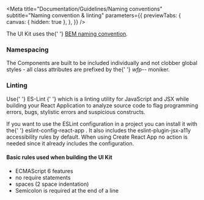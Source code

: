 
<Meta
  title="Documentation/Guidelines/Naming conventions"
  subtitle="Naming convention & linting"
  parameters={{
    previewTabs: {
      canvas: { hidden: true },
    },
  }}
/>

<p>
  The UI Kit uses the{' '}
  <a href="http://getbem.com/naming">BEM naming convention</a>.
</p>

<h3>Namespacing</h3>
<p>
  The Components are built to be included individually and not clobber global
  styles - all class attributes are prefixed by the{' '}
  <i className="wfp--inline-highlight">wfp--</i> moniker.
</p>

<h3>Linting</h3>
<p>
  Use{' '}
  <Link href="https://eslint.org/" target="_blank">
    ES-Lint
  </Link>{' '}
  which is a linting utility for JavaScript and JSX while building your React
  Application to analyze source code to flag programming errors, bugs, stylistic
  errors and suspicious constructs.
</p>
<p>
  If you want to use the ESLint configuration in a project you can install it
  with the{' '}
  <Link href="https://www.npmjs.com/package/eslint-config-react-app">
    eslint-config-react-app
  </Link>
  . It also includes the eslint-plugin-jsx-a11y accessibility rules by default. When
  using Create React App no action is needed since it already includes the configuration.
</p>

<h4>Basic rules used when building the UI Kit</h4>

<ul className="wfp--story__list">
  <li>ECMAScript 6 features</li>
  <li>no require statements</li>
  <li>spaces (2 space indentation)</li>
  <li>Semicolon is required at the end of a line</li>
</ul>
